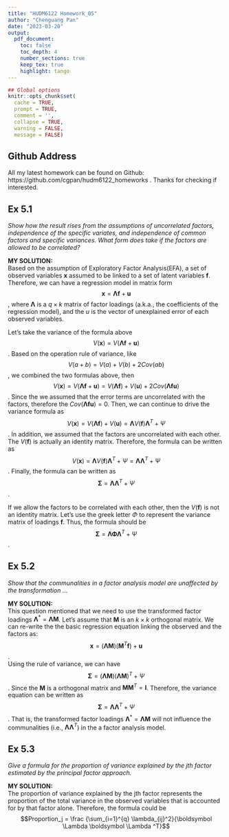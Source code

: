 ```yaml
---
title: "HUDM6122 Homework_05"
author: "Chenguang Pan"
date: "2023-03-20"
output:
  pdf_document:
    toc: false
    toc_depth: 4
    number_sections: true
    keep_tex: true
    highlight: tango
---
```


```r
## Global options
knitr::opts_chunk$set(
  cache = TRUE,
  prompt = TRUE,
  comment = '',
  collapse = TRUE,
  warning = FALSE,
  message = FALSE)
```   

## Github Address  
All my latest homework can be found on Github: https://github.com/cgpan/hudm6122_homeworks . Thanks for checking if interested.


## Ex 5.1  
*Show how the result rises from the assumptions of uncorrelated factors, independence of the specific variates, and independence of common factors and specific variances. What form does take if the factors are allowed to be correlated?*  
  
  
**MY SOLUTION:**   
Based on the assumption of Exploratory Factor Analysis(EFA), a set of observed variables **x** assumed to be linked to a set of latent variables **f**. Therefore, we can have a regression model in matrix form $$\boldsymbol x=\boldsymbol\Lambda \boldsymbol f + \boldsymbol u$$, where $\boldsymbol \Lambda$ is a $q \times k$ matrix of factor loadings (a.k.a., the coefficients of the regression model), and the *u* is the vector of unexplained error of each observed variables.  

Let's take the variance of the formula above $$V(\boldsymbol x) = V(\boldsymbol\Lambda \boldsymbol f + \boldsymbol u)$$. Based on the operation rule of variance, like $$V(a+b)= V(a) + V(b) + 2Cov(ab)$$, we combined the two formulas above, then $$V(\boldsymbol x) = V(\boldsymbol\Lambda \boldsymbol f + \boldsymbol u) = V(\boldsymbol\Lambda \boldsymbol f) + V(\boldsymbol u) + 2 Cov(\boldsymbol\Lambda \boldsymbol f \boldsymbol u)$$. Since the we assumed that the error terms are uncorrelated with the factors, therefore the $Cov(\boldsymbol\Lambda \boldsymbol f \boldsymbol u)=0$. Then, we can continue to drive the variance formula as $$V(\boldsymbol x) = V(\boldsymbol\Lambda \boldsymbol f) + V(\boldsymbol u) = \boldsymbol\Lambda V(\boldsymbol f) \boldsymbol\Lambda^T + \Psi$$. In addition, we assumed that the factors are uncorrelated with each other. The $V(\boldsymbol f)$ is actually an identity matrix. Therefore, the formula can be written as $$V(\boldsymbol x) = \boldsymbol\Lambda V(\boldsymbol f) \boldsymbol\Lambda^T + \Psi = \boldsymbol\Lambda \boldsymbol\Lambda^T + \Psi$$. Finally, the formula can be written as $$\boldsymbol \Sigma = \boldsymbol\Lambda \boldsymbol\Lambda^T + \Psi$$.  

If we allow the factors to be correlated with each other, then the $V(\boldsymbol f)$ is not an identity matrix. Let's use the greek letter $\Phi$ to represent the variance matrix of loadings **f**. Thus, the formula should be $$\boldsymbol \Sigma = \boldsymbol\Lambda \boldsymbol \Phi \boldsymbol\Lambda^T + \Psi$$.  

## Ex 5.2  
*Show that the communalities in a factor analysis model are unaffected by the transformation ...*  
  
**MY SOLUTION:**   
This question mentioned that we need to use the transformed factor loadings $\boldsymbol \Lambda ^* = \boldsymbol \Lambda \boldsymbol M$. Let's assume that $\boldsymbol M$ is an $k \times k$ orthogonal matrix. We can re-write the the basic regression equation linking the observed and the factors as: $$\boldsymbol x=(\boldsymbol\Lambda \boldsymbol M)( \boldsymbol M^T \boldsymbol f) + \boldsymbol u$$.   
Using the rule of variance, we can have $$\boldsymbol \Sigma = (\boldsymbol\Lambda \boldsymbol M)(\boldsymbol\Lambda \boldsymbol M)^T + \Psi$$. Since the $\boldsymbol M$ is a orthogonal matrix and $\boldsymbol M \boldsymbol M^T = \boldsymbol I$. Therefore, the variance equation can be written as  $$\boldsymbol \Sigma = \boldsymbol\Lambda \boldsymbol\Lambda^T + \Psi$$. That is, the transformed factor loadings $\boldsymbol \Lambda ^* = \boldsymbol \Lambda \boldsymbol M$ will not influence the communalities (i.e., $\boldsymbol\Lambda \boldsymbol\Lambda^T$) in the a factor analysis model.  


## Ex 5.3    
*Give a formula for the proportion of variance explained by the jth factor estimated by the principal factor approach.*  
  
**MY SOLUTION:**   
The proportion of variance explained by the jth factor represents the proportion of the total variance in the observed variables that is accounted for by that factor alone. Therefore, the formula could be $$Proportion_j = \frac {\sum_{i=1}^{q} \lambda_{ij}^2}{\boldsymbol \Lambda \boldsymbol \Lambda ^T}$$

